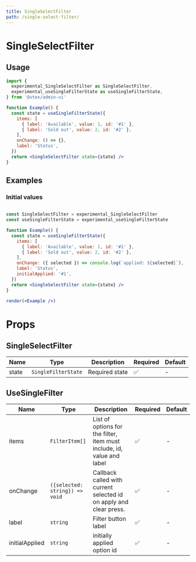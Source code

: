 ```yaml
---
title: SingleSelectFilter
path: /single-select-filter/
---
```


# SingleSelectFilter

## Usage

```jsx
import {
  experimental_SingleSelectFilter as SingleSelectFilter,
  experimental_useSingleFilterState as useSingleFilterState,
} from '@vtex/admin-ui'

function Example() {
  const state = useSingleFilterState({
    items: [
      { label: 'Available', value: 1, id: '#1' },
      { label: 'Sold out', value: 2, id: '#2' },
    ],
    onChange: () => {},
    label: 'Status',
  })
  return <SingleSelectFilter state={state} />
}
```

## Examples

### Initial values

```jsx noInline live

const SingleSelectFilter = experimental_SingleSelectFilter
const useSingleFilterState = experimental_useSingleFilterState

function Example() {
  const state = useSingleFilterState({
    items: [
      { label: 'Available', value: 1, id: '#1' },
      { label: 'Sold out', value: 2, id: '#2' },
    ],
    onChange: ({ selected }) => console.log(`applied: ${selected}`),
    label: 'Status',
    initialApplied: '#1',
  })
  return <SingleSelectFilter state={state} />
}

render(<Example />)
```

# Props

## SingleSelectFilter

| Name  | Type              | Description    | Required | Default |
| ----- | ----------------- | -------------- | -------- | ------- |
| state | `SingleFilterState` | Required state | ✅       | -       |

## UseSingleFilter

| Name  | Type              | Description    | Required | Default |
| ----- | ----------------- | -------------- | -------- | ------- |
| items | `FilterItem[]` | List of options for the filter, item must include, id, value and label | ✅       | -       |
| onChange | `({selected: string}) => void` | Callback called with current selected id on apply and clear press. | ✅       | -       |
| label | `string` | Filter button label | ✅       | -       |
| initialApplied | `string` | initially applied option id | ✅       | -       |
